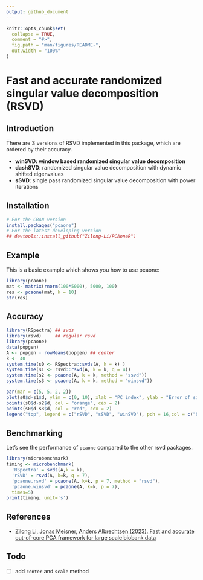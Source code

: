 ```yaml
---
output: github_document
---
```


<!-- README.md is generated from README.Rmd. Please edit that file -->

```r
knitr::opts_chunk$set(
  collapse = TRUE,
  comment = "#>",
  fig.path = "man/figures/README-",
  out.width = "100%"
)
```

# Fast and accurate randomized singular value decomposition (RSVD)

## Introduction

There are 3 versions of RSVD implemented in this package, which are ordered by their accuracy.

- **winSVD: window based randomized singular value decomposition**
- **dashSVD**: randomized singular value decomposition with dynamic shifted eigenvalues
- **sSVD**: single pass randomized singular value decomposition with power iterations

<!-- badges: start -->
<!-- badges: end -->


## Installation

``` r
# For the CRAN version
install.packages("pcaone")
# For the latest developing version
## devtools::install_github("Zilong-Li/PCAoneR")
```

## Example

This is a basic example which shows you how to use pcaone:

```r
library(pcaone)
mat <- matrix(rnorm(100*5000), 5000, 100)
res <- pcaone(mat, k = 10)
str(res)
```

## Accuracy


```r
library(RSpectra) ## svds
library(rsvd)     ## regular rsvd
library(pcaone)
data(popgen)
A <- popgen - rowMeans(popgen) ## center
k <- 40
system.time(s0 <- RSpectra::svds(A, k = k) )
system.time(s1 <- rsvd::rsvd(A, k = k, q = 4))
system.time(s2 <- pcaone(A, k = k, method = "ssvd"))
system.time(s3 <- pcaone(A, k = k, method = "winsvd"))

par(mar = c(5, 5, 2, 2))
plot(s0$d-s1$d, ylim = c(0, 10), xlab = "PC index", ylab = "Error of singular values", cex = 2, cex.lab = 2)
points(s0$d-s2$d, col = "orange", cex = 2)
points(s0$d-s3$d, col = "red", cex = 2)
legend("top", legend = c("rSVD", "sSVD", "winSVD"), pch = 16,col = c("black", "orange", "red"), horiz = T, cex = 2, bty = "n" )

```

## Benchmarking

Let's see the performance of ```pcaone``` compared to the other rsvd packages. 

``` r
library(microbenchmark)
timing <- microbenchmark(
  'RSpectra' = svds(A,k = k),
  'rSVD' = rsvd(A, k=k, q = 7),
  'pcaone.rsvd' = pcaone(A, k=k, p = 7, method = "rsvd"),
  'pcaone.winsvd' = pcaone(A, k=k, p = 7),
  times=5)
print(timing, unit='s')
```

## References

* [Zilong Li, Jonas Meisner, Anders Albrechtsen (2023). Fast and accurate out-of-core PCA framework for large scale biobank data](https://genome.cshlp.org/content/33/9/1599)

## Todo

- [ ] add ```center``` and ```scale``` method
